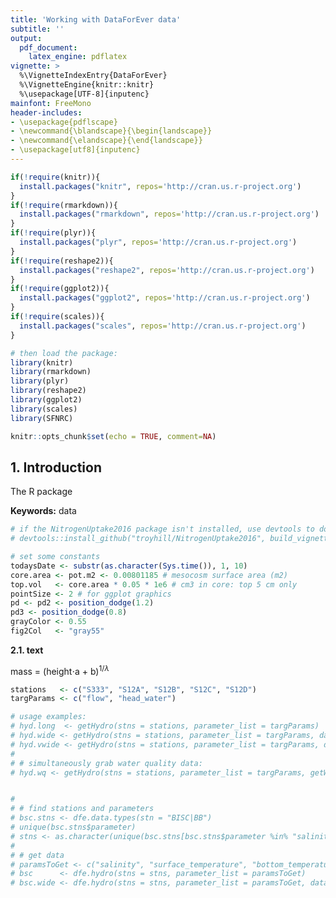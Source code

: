 ```yaml
---
title: 'Working with DataForEver data'
subtitle: ''
output: 
  pdf_document: 
    latex_engine: pdflatex
vignette: >
  %\VignetteIndexEntry{DataForEver}
  %\VignetteEngine{knitr::knitr}
  %\usepackage[UTF-8]{inputenc}
mainfont: FreeMono
header-includes:
- \usepackage{pdflscape}
- \newcommand{\blandscape}{\begin{landscape}}
- \newcommand{\elandscape}{\end{landscape}}
- \usepackage[utf8]{inputenc}
---
```


```r
if(!require(knitr)){
  install.packages("knitr", repos='http://cran.us.r-project.org')
}
if(!require(rmarkdown)){
  install.packages("rmarkdown", repos='http://cran.us.r-project.org')
}
if(!require(plyr)){
  install.packages("plyr", repos='http://cran.us.r-project.org')
}
if(!require(reshape2)){
  install.packages("reshape2", repos='http://cran.us.r-project.org')
}
if(!require(ggplot2)){
  install.packages("ggplot2", repos='http://cran.us.r-project.org')
}
if(!require(scales)){
  install.packages("scales", repos='http://cran.us.r-project.org')
}

# then load the package:
library(knitr)
library(rmarkdown)
library(plyr)
library(reshape2)
library(ggplot2)
library(scales)
library(SFNRC)

knitr::opts_chunk$set(echo = TRUE, comment=NA)
```



## 1. Introduction


The \code{SFNRC} R package

\vspace{3mm}\hrule

**Keywords:** data


```r
# if the NitrogenUptake2016 package isn't installed, use devtools to do so:
# devtools::install_github("troyhill/NitrogenUptake2016", build_vignettes = TRUE)

# set some constants
todaysDate <- substr(as.character(Sys.time()), 1, 10)
core.area <- pot.m2 <- 0.00801185 # mesocosm surface area (m2)
top.vol   <- core.area * 0.05 * 1e6 # cm3 in core: top 5 cm only
pointSize <- 2 # for ggplot graphics
pd <- pd2 <- position_dodge(1.2)
pd3 <- position_dodge(0.8)
grayColor <- 0.55
fig2Col   <- "gray55"


```




**2.1.	 text**

mass = (height$\cdot$a + b)^1/$\lambda$^ 


```r


stations   <- c("S333", "S12A", "S12B", "S12C", "S12D")
targParams <- c("flow", "head_water")

# usage examples: 
# hyd.long  <- getHydro(stns = stations, parameter_list = targParams)
# hyd.wide <- getHydro(stns = stations, parameter_list = targParams, data_shape = "wide")
# hyd.vwide <- getHydro(stns = stations, parameter_list = targParams, data_shape = "really_wide")
#    
# # simultaneously grab water quality data:
# hyd.wq <- getHydro(stns = stations, parameter_list = targParams, getWaterQuality = TRUE, parameter_list = c("flow", "head_water"), target_analytes = "PHOSPHATE, TOTAL AS P")


# 
# # find stations and parameters
# bsc.stns <- dfe.data.types(stn = "BISC|BB")
# unique(bsc.stns$parameter)
# stns <- as.character(unique(bsc.stns[bsc.stns$parameter %in% "salinity", "stn"]))
# 
# # get data
# paramsToGet <- c("salinity", "surface_temperature", "bottom_temperature", "oxygen_solubility")
# bsc      <- dfe.hydro(stns = stns, parameter_list = paramsToGet)
# bsc.wide <- dfe.hydro(stns = stns, parameter_list = paramsToGet, data_shape = "wide")

```


```r

```



